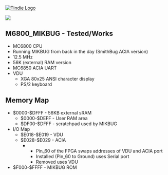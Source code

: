 <a href="https://www.tindie.com/products/land_boards/z80-6502-6809-fpga-multicomp-pcb-ep2c5-db/" >
<img src="http://land-boards.com/tindie/tindie-larges-v2.png" alt="Tindie Logo">
</img></a> 

<img src="http://land-boards.com/blwiki/images/8/8e/P971-cropped-720px.jpg"></img>

== M6800_MIKBUG - Tested/Works ==

* MC6800 CPU
* Running MIKBUG from back in the day (SmithBug ACIA version)
* 12.5 MHz
* 56K (external) RAM version
* MC6850 ACIA UART
* VDU
** XGA 80x25 ANSI character display
** PS/2 keyboard

== Memory Map ==

* $0000-$DFFF - 56KB external sRAM
** $0000-$DEFF - User RAM area
** $DF00-$DFFF - scratchpad used by MIKBUG
* I/O Map
**	$E018-$E019 - VDU
**	$E028-$E029 - ACIA
**** Pin_60 of the FPGA swaps addresses of VDU and ACIA port
**** Installed (Pin_60 to Ground) uses Serial port
**** Removed uses VDU
* $F000-$FFFF - MIKBUG ROM
